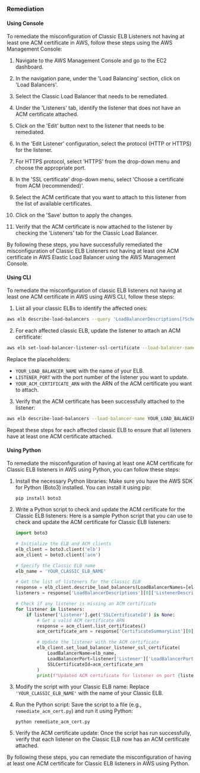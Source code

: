 ### Remediation

#### Using Console

To remediate the misconfiguration of Classic ELB Listeners not having at least one ACM certificate in AWS, follow these steps using the AWS Management Console:

1. Navigate to the AWS Management Console and go to the EC2 dashboard.

2. In the navigation pane, under the 'Load Balancing' section, click on 'Load Balancers'.

3. Select the Classic Load Balancer that needs to be remediated.

4. Under the 'Listeners' tab, identify the listener that does not have an ACM certificate attached.

5. Click on the 'Edit' button next to the listener that needs to be remediated.

6. In the 'Edit Listener' configuration, select the protocol (HTTP or HTTPS) for the listener.

7. For HTTPS protocol, select 'HTTPS' from the drop-down menu and choose the appropriate port.

8. In the 'SSL certificate' drop-down menu, select 'Choose a certificate from ACM (recommended)'.

9. Select the ACM certificate that you want to attach to this listener from the list of available certificates.

10. Click on the 'Save' button to apply the changes.

11. Verify that the ACM certificate is now attached to the listener by checking the 'Listeners' tab for the Classic Load Balancer.

By following these steps, you have successfully remediated the misconfiguration of Classic ELB Listeners not having at least one ACM certificate in AWS Elastic Load Balancer using the AWS Management Console.

#### Using CLI

To remediate the misconfiguration of classic ELB listeners not having at least one ACM certificate in AWS using AWS CLI, follow these steps:

1. List all your classic ELBs to identify the affected ones:
```bash
aws elb describe-load-balancers --query 'LoadBalancerDescriptions[?Scheme==`internet-facing`].[LoadBalancerName]' --output text
```

2. For each affected classic ELB, update the listener to attach an ACM certificate:
```bash
aws elb set-load-balancer-listener-ssl-certificate --load-balancer-name YOUR_LOAD_BALANCER_NAME --load-balancer-port LISTENER_PORT --ssl-certificate-id YOUR_ACM_CERTIFICATE_ARN
```
Replace the placeholders:
- `YOUR_LOAD_BALANCER_NAME` with the name of your ELB.
- `LISTENER_PORT` with the port number of the listener you want to update.
- `YOUR_ACM_CERTIFICATE_ARN` with the ARN of the ACM certificate you want to attach.

3. Verify that the ACM certificate has been successfully attached to the listener:
```bash
aws elb describe-load-balancers --load-balancer-name YOUR_LOAD_BALANCER_NAME --query 'LoadBalancerDescriptions[].ListenerDescriptions[?Listener.LoadBalancerPort==`LISTENER_PORT`].Listener.SSLCertificateId' --output text
```

Repeat these steps for each affected classic ELB to ensure that all listeners have at least one ACM certificate attached.

#### Using Python

To remediate the misconfiguration of having at least one ACM certificate for Classic ELB listeners in AWS using Python, you can follow these steps:

1. Install the necessary Python libraries:
   Make sure you have the AWS SDK for Python (Boto3) installed. You can install it using pip:
   ```
   pip install boto3
   ```

2. Write a Python script to check and update the ACM certificate for the Classic ELB listeners:
   Here is a sample Python script that you can use to check and update the ACM certificate for Classic ELB listeners:

   ```python
   import boto3

   # Initialize the ELB and ACM clients
   elb_client = boto3.client('elb')
   acm_client = boto3.client('acm')

   # Specify the Classic ELB name
   elb_name = 'YOUR_CLASSIC_ELB_NAME'

   # Get the list of listeners for the Classic ELB
   response = elb_client.describe_load_balancers(LoadBalancerNames=[elb_name])
   listeners = response['LoadBalancerDescriptions'][0]['ListenerDescriptions']

   # Check if any listener is missing an ACM certificate
   for listener in listeners:
       if listener['Listener'].get('SSLCertificateId') is None:
           # Get a valid ACM certificate ARN
           response = acm_client.list_certificates()
           acm_certificate_arn = response['CertificateSummaryList'][0]['CertificateArn']

           # Update the listener with the ACM certificate
           elb_client.set_load_balancer_listener_ssl_certificate(
               LoadBalancerName=elb_name,
               LoadBalancerPort=listener['Listener']['LoadBalancerPort'],
               SSLCertificateId=acm_certificate_arn
           )
           print(f"Updated ACM certificate for listener on port {listener['Listener']['LoadBalancerPort']}")

   ```

3. Modify the script with your Classic ELB name:
   Replace `'YOUR_CLASSIC_ELB_NAME'` with the name of your Classic ELB.

4. Run the Python script:
   Save the script to a file (e.g., `remediate_acm_cert.py`) and run it using Python:
   ```
   python remediate_acm_cert.py
   ```

5. Verify the ACM certificate update:
   Once the script has run successfully, verify that each listener on the Classic ELB now has an ACM certificate attached.

By following these steps, you can remediate the misconfiguration of having at least one ACM certificate for Classic ELB listeners in AWS using Python.

